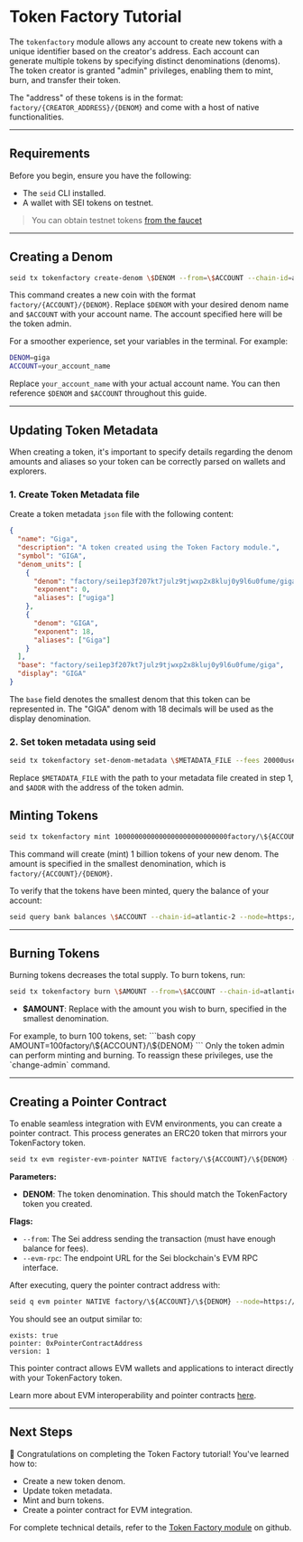 
# Token Factory Tutorial

The `tokenfactory` module allows any account to create new tokens with a unique
identifier based on the creator's address. Each account can generate multiple
tokens by specifying distinct denominations (denoms). The token creator is
granted "admin" privileges, enabling them to mint, burn, and transfer their
token.

The "address" of these tokens is in the format:
`factory/{CREATOR_ADDRESS}/{DENOM}`
and come with a host of native functionalities.

---

## Requirements

Before you begin, ensure you have the following:

- The `seid` CLI installed.
- A wallet with SEI tokens on testnet.

> You can obtain testnet tokens [from the faucet](/learn/faucet)

---

## Creating a Denom

```bash copy
seid tx tokenfactory create-denom \$DENOM --from=\$ACCOUNT --chain-id=atlantic-2 --node=https://rpc-testnet.sei-apis.com --broadcast-mode=block --fees=20000usei
```

This command creates a new coin with the format `factory/{ACCOUNT}/{DENOM}`.
Replace `$DENOM` with your desired denom name and `$ACCOUNT` with your account
name. The account specified here will be the token admin.

<Callout>
For a smoother experience, set your variables in the terminal. For example:

```bash copy
DENOM=giga
ACCOUNT=your_account_name
```

Replace `your_account_name` with your actual account name. You can then
reference `$DENOM` and `$ACCOUNT` throughout this guide.

</Callout>

---

## Updating Token Metadata

When creating a token, it's important to specify details regarding the denom
amounts and aliases so your token can be correctly parsed on wallets and
explorers.

### 1. Create Token Metadata file

Create a token metadata `json` file with the following content:

```json copy
{
  "name": "Giga",
  "description": "A token created using the Token Factory module.",
  "symbol": "GIGA",
  "denom_units": [
    {
      "denom": "factory/sei1ep3f207kt7julz9tjwxp2x8kluj0y9l6u0fume/giga",
      "exponent": 0,
      "aliases": ["ugiga"]
    },
    {
      "denom": "GIGA",
      "exponent": 18,
      "aliases": ["Giga"]
    }
  ],
  "base": "factory/sei1ep3f207kt7julz9tjwxp2x8kluj0y9l6u0fume/giga",
  "display": "GIGA"
}
```

The `base` field denotes the smallest denom that this token can be represented
in. The "GIGA" denom with 18 decimals will be used as the display denomination.

### 2. Set token metadata using seid

```bash copy
seid tx tokenfactory set-denom-metadata \$METADATA_FILE --fees 20000usei -b block -y --from \$ADDR
```

Replace `$METADATA_FILE` with the path to your metadata file created in step 1,
and `$ADDR` with the address of the token admin.

## Minting Tokens

```bash copy
seid tx tokenfactory mint 1000000000000000000000000000factory/\${ACCOUNT}/\${DENOM} --from=\$ACCOUNT --chain-id=atlantic-2 --node=https://rpc-testnet.sei-apis.com --broadcast-mode=block --fees=20000usei
```

This command will create (mint) 1 billion tokens of your new denom. The amount
is specified in the smallest denomination, which is `factory/{ACCOUNT}/{DENOM}`.

To verify that the tokens have been minted, query the balance of your account:

```bash copy
seid query bank balances \$ACCOUNT --chain-id=atlantic-2 --node=https://rpc-testnet.sei-apis.com
```

---

## Burning Tokens

Burning tokens decreases the total supply. To burn tokens, run:

```bash copy
seid tx tokenfactory burn \$AMOUNT --from=\$ACCOUNT --chain-id=atlantic-2 --node=https://rpc-testnet.sei-apis.com --broadcast-mode=block --fees=20000usei
```

- **$AMOUNT**: Replace with the amount you wish to burn, specified in the
  smallest denomination.

<Callout>
  For example, to burn 100 tokens, set: ```bash copy AMOUNT=100factory/\${ACCOUNT}/\${DENOM}
  ``` Only the token admin can perform minting and burning. To reassign these privileges, use the `change-admin` command.
</Callout>

---

## Creating a Pointer Contract

To enable seamless integration with EVM environments, you can create a pointer
contract. This process generates an ERC20 token that mirrors your TokenFactory
token.

```bash copy
seid tx evm register-evm-pointer NATIVE factory/\${ACCOUNT}/\${DENOM} --from=\$ACCOUNT --fees=20000usei --evm-rpc=https://evm-rpc.arctic-1.seinetwork.io/
```

**Parameters:**

- **DENOM**: The token denomination. This should match the TokenFactory token
  you created.

**Flags:**

- `--from`: The Sei address sending the transaction (must have enough balance
  for fees).
- `--evm-rpc`: The endpoint URL for the Sei blockchain's EVM RPC interface.

After executing, query the pointer contract address with:

```bash copy
seid q evm pointer NATIVE factory/\${ACCOUNT}/\${DENOM} --node=https://rpc-testnet.sei-apis.com
```

You should see an output similar to:

```
exists: true
pointer: 0xPointerContractAddress
version: 1
```

This pointer contract allows EVM wallets and applications to interact directly
with your TokenFactory token.

<Callout type="info">Learn more about EVM interoperability and pointer contracts [here](/learn/pointers).</Callout>

---

## Next Steps

🎉 Congratulations on completing the Token Factory tutorial! You've learned how
to:

- Create a new token denom.
- Update token metadata.
- Mint and burn tokens.
- Create a pointer contract for EVM integration.

For complete technical details, refer to the
[Token Factory module](https://github.com/sei-protocol/sei-chain/tree/main/x/tokenfactory)
on github.
